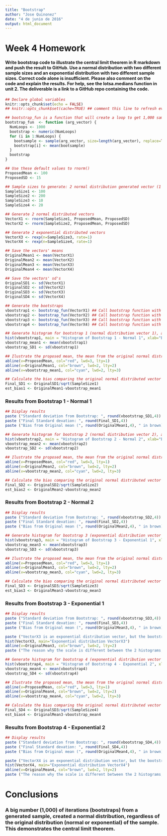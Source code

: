 ```yaml
---
title: "Bootstrap"
author: "Jose Quinonez"
date: "4 de junio de 2016"
output: html_document
---
```

 
# Week 4 Homework
#### Write bootstrap code to illustrate the central limit theorem in R markdown and push the result to GitHub. Use a normal distribution with two different sample sizes and an exponential distribution with two different sample sizes. Correct code alone is insufficient. Please also comment on the code and explain the results. For help, see the lotsa.medians function in unit 2. The deliverable is a link to a GitHub repo containing the code.

```r
## Declare global variables
knitr::opts_chunk$set(echo = FALSE)
## knitr::opts_chunk$set(cache=TRUE) ## comment this line to refresh every data in each project run and avoid cache data 
```

```r
## bootstrap_fun is a function that will create a loop to get 1,000 samples from the input vector and return a vector with the 1,000 means of those samples
bootstrap_fun  <- function (arg_vector) {
  NumLoops <- 1000
  bootstrap <- numeric(NumLoops)
  for (i in 1:NumLoops) {
    bootsample <- sample(arg_vector, size=length(arg_vector), replace=TRUE) ## sample vector with replacement
    bootstrap[i] <- mean(bootsample)
  }
  bootstrap
}
```

```r
## Use these default values to rnorm()
ProposedMean <- 100
ProposedSD <- 15
```

```r
## Sample sizes to generate: 2 normal distribution generated vector (1 & 2), and 2 exponential distribution generated vector (3 & 4)
SampleSize1 <- 100
SampleSize2 <- 200
SampleSize3 <- 10
SampleSize4 <- 20
```

```r
## Generate 2 normal distributed vectors
VectorX1 <- rnorm(SampleSize1, ProposedMean, ProposedSD)
VectorX2 <- rnorm(SampleSize2, ProposedMean, ProposedSD)

## Generate 2 exponential distributed vectors
VectorX3 <- rexp(n=SampleSize3, rate=1)
VectorX4 <- rexp(n=SampleSize4, rate=1)

## Save the vectors' means
OriginalMean1 <- mean(VectorX1)
OriginalMean2 <- mean(VectorX2)
OriginalMean3 <- mean(VectorX3)
OriginalMean4 <- mean(VectorX4)

## Save the vectors' sd's
OriginalSD1 <- sd(VectorX1)
OriginalSD2 <- sd(VectorX2)
OriginalSD3 <- sd(VectorX3)
OriginalSD4 <- sd(VectorX4)

## Generate the bootstraps
vbootstrap1 <- bootstrap_fun(VectorX1) ## Call bootstrap function with the first vector from a normal distributed 
vbootstrap2 <- bootstrap_fun(VectorX2) ## Call bootstrap function with the second vector from a normal distributed 
vbootstrap3 <- bootstrap_fun(VectorX3) ## Call bootstrap function with the first vector from an exponential distributed
vbootstrap4 <- bootstrap_fun(VectorX4) ## Call bootstrap function with the second vector from an exponential distributed
```

```r
## Generate histogram for bootstrap 1 (normal distribution vector 1), and calculate  mean and sd
hist(vbootstrap1, main = "Histogram of Bootstrap 1 - Normal 1", xlab="Bootstrap 1 Normal")
vbootstrap_mean1 <- mean(vbootstrap1)
vbootstrap_SD1 <- sd(vbootstrap1)

## Ilustrate the proposed mean, the mean from the original normal distributed vector, and the bootstrap mean
abline(v=ProposedMean, col="red", lwd=3, lty=1)
abline(v=OriginalMean1, col="brown", lwd=2, lty=2)
abline(v=vbootstrap_mean1, col="cyan", lwd=2, lty=3)

## Calculate the bias comparing the original normal distributed vector mean minus the the bootstrap mean 
Final_SD1 <- OriginalSD1/sqrt(SampleSize1)
est_bias1 <- OriginalMean1-vbootstrap_mean1
```

### Results from Bootstrap 1 - Normal 1
```r
## Display results
paste ("Standard deviation from Bootstrap: ", round(vbootstrap_SD1,4))
paste ("Final Standard devation: ", round(Final_SD1,4))
paste ("Bias from Original mean (", round(OriginalMean1,4), " in brown) minus bootstrap mean (", round(vbootstrap_mean1,4), " in cyan) : ", round(est_bias1,4))
```

```r
## Generate histogram for bootstrap 2 (normal distribution vector 2), and calculate  mean and sd
hist(vbootstrap2, main = "Histogram of Bootstrap 2 - Normal 2", xlab="Bootstrap 2 Normal")
vbootstrap_mean2 <- mean(vbootstrap2)
vbootstrap_SD2 <- sd(vbootstrap2)

## Ilustrate the proposed mean, the mean from the original normal distributed vector, and the bootstrap mean
abline(v=ProposedMean, col="red", lwd=3, lty=1)
abline(v=OriginalMean2, col="brown", lwd=2, lty=2)
abline(v=vbootstrap_mean2, col="cyan", lwd=2, lty=3)

## Calculate the bias comparing the original normal distributed vector mean minus the the bootstrap mean 
Final_SD2 <- OriginalSD2/sqrt(SampleSize2)
est_bias2 <- OriginalMean2-vbootstrap_mean2
```

### Results from Bootstrap 2 - Normal 2
```r
## Display results
paste ("Standard deviation from Bootstrap: ", round(vbootstrap_SD2,4))
paste ("Final Standard devation: ", round(Final_SD2,4))
paste ("Bias from Original mean (", round(OriginalMean2,4), " in brown) minus bootstrap mean (", round(vbootstrap_mean2,4), " in cyan) : ", round(est_bias2,4))
```

```r
## Generate histogram for bootstrap 3 (exponential distribution vector 1), and calculate  mean and sd
hist(vbootstrap3, main = "Histogram of Bootstrap 3 - Exponential 1", xlab="Bootstrap 3 Exp")
vbootstrap_mean3 <- mean(vbootstrap3)
vbootstrap_SD3 <- sd(vbootstrap3)

## Ilustrate the proposed mean, the mean from the original normal distributed vector, and the bootstrap mean
abline(v=ProposedMean, col="red", lwd=3, lty=1)
abline(v=OriginalMean3, col="brown", lwd=2, lty=2)
abline(v=vbootstrap_mean3, col="cyan", lwd=2, lty=3)

## Calculate the bias comparing the original normal distributed vector mean minus the the bootstrap mean 
Final_SD3 <- OriginalSD3/sqrt(SampleSize3)
est_bias3 <- OriginalMean3-vbootstrap_mean3
```

### Results from Bootstrap 3 - Exponential 1
```r
## Display results
paste ("Standard deviation from Bootstrap: ", round(vbootstrap_SD3,4))
paste ("Final Standard devation: ", round(Final_SD3,4))
paste ("Bias from Original mean (", round(OriginalMean3,4), " in brown) minus bootstrap mean (", round(vbootstrap_mean3,4), " in cyan) : ", round(est_bias3,4))
```

```r
paste ("VectorX3 is an exponential distribution vector, but the bootstrap calculated from it create a normal distribution")
hist(VectorX3, main="Exponential distribution VectorX3")
abline(v=OriginalMean3, col="brown", lwd=2, lty=2)
paste ("The reason why the scale is different between the 2 histograms, is because the original vector was generated with a sample size of ", round(SampleSize3,0), ", and bootstrap was calculated with ", round(length(vbootstrap3),0))
```

```r
## Generate histogram for bootstrap 4 (exponential distribution vector 2), and calculate  mean and sd
hist(vbootstrap4, main = "Histogram of Bootstrap 4 - Exponential 2", xlab="Bootstrap 4 Exp")
vbootstrap_mean4 <- mean(vbootstrap4)
vbootstrap_SD4 <- sd(vbootstrap4)

## Ilustrate the proposed mean, the mean from the original normal distributed vector, and the bootstrap mean
abline(v=ProposedMean, col="red", lwd=3, lty=1)
abline(v=OriginalMean4, col="brown", lwd=2, lty=2)
abline(v=vbootstrap_mean4, col="cyan", lwd=2, lty=3)

## Calculate the bias comparing the original normal distributed vector mean minus the the bootstrap mean 
Final_SD4 <- OriginalSD3/sqrt(SampleSize4)
est_bias4 <- OriginalMean3-vbootstrap_mean4
```

### Results from Bootstrap 4 - Exponential 2
``` r
## Display results
paste ("Standard deviation from Bootstrap: ", round(vbootstrap_SD4,4))
paste ("Final Standard devation: ", round(Final_SD4,4))
paste ("Bias from Original mean (", round(OriginalMean4,4), " in brown) minus bootstrap mean (", round(vbootstrap_mean4,4), " in cyan) : ", round(est_bias4,4))
```

```r
paste ("VectorX4 is an exponential distribution vector, but the bootstrap calculated from it create a normal distribution")
hist(VectorX4, main="Exponential distribution VectorX4")
abline(v=OriginalMean4, col="brown", lwd=2, lty=2)
paste ("The reason why the scale is different between the 2 histograms, is because the original vector was generated with a sample size of ", round(SampleSize4,0), ", and bootstrap was calculated with ", round(length(vbootstrap4),0))
```

# Conclusions

### A big number (1,000) of iterations (bootstraps) from a generated sample, created a normal distribution, regardless of the original distribution (normal or exponential) of the sample. This demonstrates the central limit theorem.






